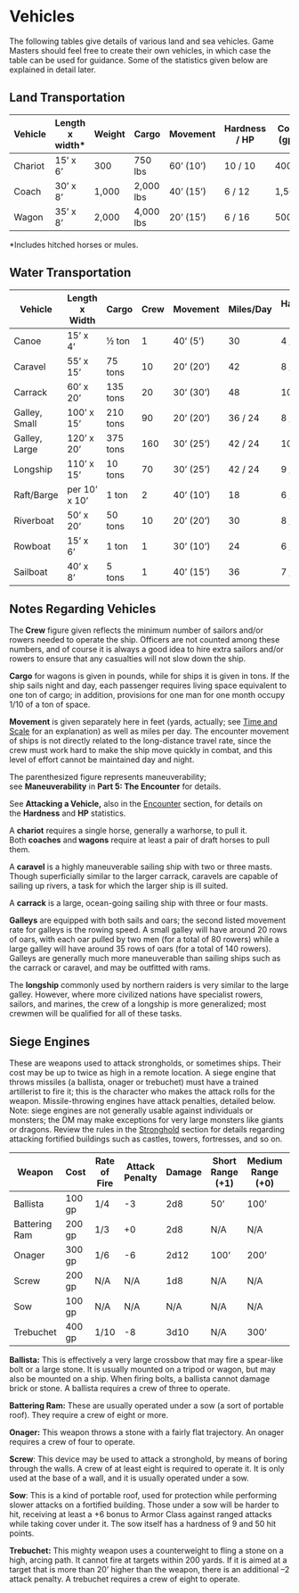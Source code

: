 # Vehicles

The following tables give details of various land and sea vehicles. Game Masters should feel free to create their own vehicles, in which case the table can be used for guidance. Some of the statistics given below are explained in detail later.

## Land Transportation

::: {.column-screen-inset-right}

| Vehicle | Length x width* | Weight | Cargo | Movement | Hardness / HP | Cost (gp) |
|---------|-----------------|--------|-------|----------|---------------|-----------|
| Chariot | 15' x 6' | 300 | 750 lbs | 60' (10') | 10 / 10 | 400 |
| Coach | 30' x 8' | 1,000 | 2,000 lbs | 40' (15') | 6 / 12 | 1,500 |
| Wagon | 35' x 8' | 2,000 | 4,000 lbs | 20' (15') | 6 / 16 | 500 |


:::

*Includes hitched horses or mules.

## Water Transportation

::: {.column-screen-inset-right}

| Vehicle       | Length x Width | Cargo    | Crew | Movement   | Miles/Day | Hardness / HP | Cost (gp) |
|---------------|----------------|----------|------|------------|-----------|---------------|-----------|
| Canoe         | 15' x 4'       | ½ ton    | 1    | 40' (5')   | 30        | 4 / 4         | 50        |
| Caravel       | 55' x 15'      | 75 tons  | 10   | 20' (20')  | 42        | 8 / 75        | 10,000    |
| Carrack       | 60' x 20'      | 135 tons | 20   | 30' (30')  | 48        | 10 / 120      | 20,000    |
| Galley, Small | 100' x 15'     | 210 tons | 90   | 20' (20')  | 36 / 24   | 8 / 75        | 15,000    |
| Galley, Large | 120' x 20'     | 375 tons | 160  | 30' (25')  | 42 / 24   | 10 / 120      | 30,000    |
| Longship      | 110' x 15'     | 10 tons  | 70   | 30' (25')  | 42 / 24   | 9 / 110       | 25,000    |
| Raft/Barge    | per 10' x 10'  | 1 ton    | 2    | 40' (10')  | 18        | 6 / 12        | 100       |
| Riverboat     | 50' x 20'      | 50 tons  | 10   | 20' (20')  | 30        | 8 / 30        | 3,500     |
| Rowboat       | 15' x 6'       | 1 ton    | 1    | 30'  (10') | 24        | 6 / 8         | 60        |
| Sailboat      | 40' x 8'       | 5 tons   | 1    | 40' (15')  | 36        | 7 / 20        | 2,000     |


::: 

## Notes Regarding Vehicles

The** Crew** figure given reflects the minimum number of sailors and/or rowers needed to operate the ship. Officers are not counted among these numbers, and of course it is always a good idea to hire extra sailors and/or rowers to ensure that any casualties will not slow down the ship.

**Cargo** for wagons is given in pounds, while for ships it is given in tons. If the ship sails night and day, each passenger requires living space equivalent to one ton of cargo; in addition, provisions for one man for one month occupy 1/10 of a ton of space.

**Movement** is given separately here in feet (yards, actually; see [Time and Scale](dungeonAdventures.qmd#time-and-scale) for an explanation) as well as miles per day. The encounter movement of ships is not directly related to the long-distance travel rate, since the crew must work hard to make the ship move quickly in combat, and this level of effort cannot be maintained day and night.

The parenthesized figure represents maneuverability; see **Maneuverability** in **Part 5: The Encounter** for details.

See **Attacking a Vehicle,** also in the [Encounter](combatDetails.qmd#maneuverability) section, for details on the **Hardness** and **HP** statistics.

A **chariot** requires a single horse, generally a warhorse, to pull it. Both **coaches** and** wagons** require at least a pair of draft horses to pull them.

A **caravel** is a highly maneuverable sailing ship with two or three masts. Though superficially similar to the larger carrack, caravels are capable of sailing up rivers, a task for which the larger ship is ill suited.

A **carrack** is a large, ocean-going sailing ship with three or four masts.

**Galleys** are equipped with both sails and oars; the second listed movement rate for galleys is the rowing speed. A small galley will have around 20 rows of oars, with each oar pulled by two men (for a total of 80 rowers) while a large galley will have around 35 rows of oars (for a total of 140 rowers). Galleys are generally much more maneuverable than sailing ships such as the carrack or caravel, and may be outfitted with rams.

The **longship** commonly used by northern raiders is very similar to the large galley. However, where more civilized nations have specialist rowers, sailors, and marines, the crew of a longship is more generalized; most crewmen will be qualified for all of these tasks.

## Siege Engines

These are weapons used to attack strongholds, or sometimes ships. Their cost may be up to twice as high in a remote location. A siege engine that throws missiles (a ballista, onager or trebuchet) must have a trained artillerist to fire it; this is the character who makes the attack rolls for the weapon. Missile-throwing engines have attack penalties, detailed below. Note: siege engines are not generally usable against individuals or monsters; the DM may make exceptions for very large monsters like giants or dragons. Review the rules in the [Stronghold](gm02.qmd#strongholds) section for details regarding attacking fortified buildings such as castles, towers, fortresses, and so on.

::: {.column-screen-inset-right}

| Weapon | Cost | Rate of Fire | Attack Penalty | Damage | Short Range (+1) | Medium Range (+0) | Long Range (-2) |
|---|---|---|---|---|---|---|---|
| Ballista | 100 gp | 1/4 | -3 | 2d8 | 50' | 100' | 150' |
| Battering Ram | 200 gp | 1/3 | +0 | 2d8 | N/A | N/A | N/A |
| Onager | 300 gp | 1/6 | -6 | 2d12 | 100' | 200' | 300' |
| Screw | 200 gp | N/A |  N/A | 1d8  | N/A | N/A | N/A |
| Sow | 100 gp | N/A | N/A | N/A | N/A | N/A | N/A |
| Trebuchet | 400 gp | 1/10 | -8 | 3d10 | N/A | 300' | 400' |

::: 

**Ballista:** This is effectively a very large crossbow that may fire a spear-like bolt or a large stone. It is usually mounted on a tripod or wagon, but may also be mounted on a ship. When firing bolts, a ballista cannot damage brick or stone. A ballista requires a crew of three to operate.

**Battering Ram:** These are usually operated under a sow (a sort of portable roof). They require a crew of eight or more.

**Onager:** This weapon throws a stone with a fairly flat trajectory. An onager requires a crew of four to operate.

**Screw**: This device may be used to attack a stronghold, by means of boring through the walls. A crew of at least eight is required to operate it. It is only used at the base of a wall, and it is usually operated under a sow. 

**Sow**: This is a kind of portable roof, used for protection while performing slower attacks on a fortified building. Those under a sow will be harder to hit, receiving at least a +6 bonus to Armor Class against ranged attacks while taking cover under it. The sow itself has a hardness of 9 and 50 hit points. 

**Trebuchet:** This mighty weapon uses a counterweight to fling a stone on a high, arcing path. It cannot fire at targets within 200 yards. If it is aimed at a target that is more than 20' higher than the weapon, there is an additional --2 attack penalty. A trebuchet requires a crew of eight to operate.

